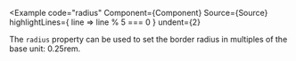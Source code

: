 
<Example
  code="radius"
  Component={Component}
  Source={Source}
  highlightLines={ line => line % 5 === 0 }
  undent={2}
>
  The `radius` property can be used to set the border radius in multiples of
  the base unit: 0.25rem.
</Example>

